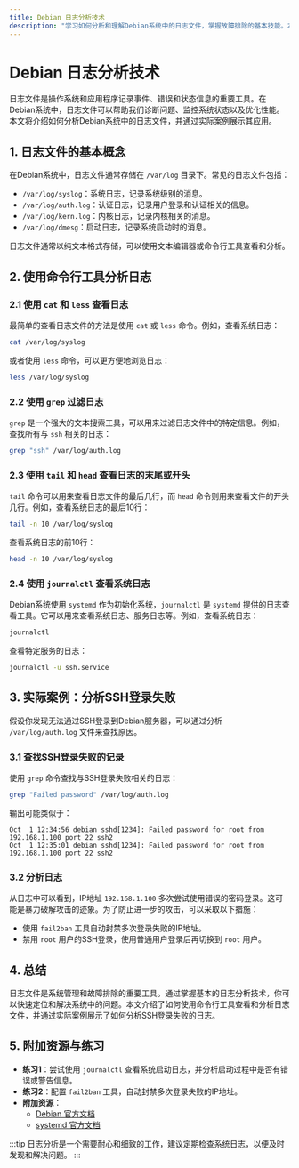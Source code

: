 ```yaml
---
title: Debian 日志分析技术
description: "学习如何分析和理解Debian系统中的日志文件，掌握故障排除的基本技能。本文适合初学者，包含实际案例和代码示例。"
---
```


# Debian 日志分析技术

日志文件是操作系统和应用程序记录事件、错误和状态信息的重要工具。在Debian系统中，日志文件可以帮助我们诊断问题、监控系统状态以及优化性能。本文将介绍如何分析Debian系统中的日志文件，并通过实际案例展示其应用。

## 1. 日志文件的基本概念

在Debian系统中，日志文件通常存储在 `/var/log` 目录下。常见的日志文件包括：

- `/var/log/syslog`：系统日志，记录系统级别的消息。
- `/var/log/auth.log`：认证日志，记录用户登录和认证相关的信息。
- `/var/log/kern.log`：内核日志，记录内核相关的消息。
- `/var/log/dmesg`：启动日志，记录系统启动时的消息。

日志文件通常以纯文本格式存储，可以使用文本编辑器或命令行工具查看和分析。

## 2. 使用命令行工具分析日志

### 2.1 使用 `cat` 和 `less` 查看日志

最简单的查看日志文件的方法是使用 `cat` 或 `less` 命令。例如，查看系统日志：

```bash
cat /var/log/syslog
```

或者使用 `less` 命令，可以更方便地浏览日志：

```bash
less /var/log/syslog
```

### 2.2 使用 `grep` 过滤日志

`grep` 是一个强大的文本搜索工具，可以用来过滤日志文件中的特定信息。例如，查找所有与 `ssh` 相关的日志：

```bash
grep "ssh" /var/log/auth.log
```

### 2.3 使用 `tail` 和 `head` 查看日志的末尾或开头

`tail` 命令可以用来查看日志文件的最后几行，而 `head` 命令则用来查看文件的开头几行。例如，查看系统日志的最后10行：

```bash
tail -n 10 /var/log/syslog
```

查看系统日志的前10行：

```bash
head -n 10 /var/log/syslog
```

### 2.4 使用 `journalctl` 查看系统日志

Debian系统使用 `systemd` 作为初始化系统，`journalctl` 是 `systemd` 提供的日志查看工具。它可以用来查看系统日志、服务日志等。例如，查看系统日志：

```bash
journalctl
```

查看特定服务的日志：

```bash
journalctl -u ssh.service
```

## 3. 实际案例：分析SSH登录失败

假设你发现无法通过SSH登录到Debian服务器，可以通过分析 `/var/log/auth.log` 文件来查找原因。

### 3.1 查找SSH登录失败的记录

使用 `grep` 命令查找与SSH登录失败相关的日志：

```bash
grep "Failed password" /var/log/auth.log
```

输出可能类似于：

```
Oct  1 12:34:56 debian sshd[1234]: Failed password for root from 192.168.1.100 port 22 ssh2
Oct  1 12:35:01 debian sshd[1234]: Failed password for root from 192.168.1.100 port 22 ssh2
```

### 3.2 分析日志

从日志中可以看到，IP地址 `192.168.1.100` 多次尝试使用错误的密码登录。这可能是暴力破解攻击的迹象。为了防止进一步的攻击，可以采取以下措施：

- 使用 `fail2ban` 工具自动封禁多次登录失败的IP地址。
- 禁用 `root` 用户的SSH登录，使用普通用户登录后再切换到 `root` 用户。

## 4. 总结

日志文件是系统管理和故障排除的重要工具。通过掌握基本的日志分析技术，你可以快速定位和解决系统中的问题。本文介绍了如何使用命令行工具查看和分析日志文件，并通过实际案例展示了如何分析SSH登录失败的日志。

## 5. 附加资源与练习

- **练习1**：尝试使用 `journalctl` 查看系统启动日志，并分析启动过程中是否有错误或警告信息。
- **练习2**：配置 `fail2ban` 工具，自动封禁多次登录失败的IP地址。
- **附加资源**：
  - [Debian 官方文档](https://www.debian.org/doc/)
  - [systemd 官方文档](https://www.freedesktop.org/wiki/Software/systemd/)

:::tip
日志分析是一个需要耐心和细致的工作，建议定期检查系统日志，以便及时发现和解决问题。
:::